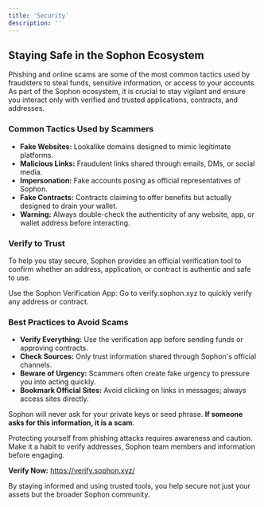 ```yaml
---
title: 'Security'
description: ''
---
```


## Staying Safe in the Sophon Ecosystem

Phishing and online scams are some of the most common tactics used by fraudsters to steal funds, sensitive information, or access to your accounts. As part of the Sophon ecosystem, it is crucial to stay vigilant and ensure you interact only with verified and trusted applications, contracts, and addresses.

### Common Tactics Used by Scammers

- **Fake Websites:** Lookalike domains designed to mimic legitimate platforms.
- **Malicious Links:** Fraudulent links shared through emails, DMs, or social media.
- **Impersonation:** Fake accounts posing as official representatives of Sophon.
- **Fake Contracts:** Contracts claiming to offer benefits but actually designed to drain your wallet.
- **Warning:** Always double-check the authenticity of any website, app, or wallet address before interacting.

### Verify to Trust

To help you stay secure, Sophon provides an official verification tool to confirm whether an address, application, or contract is authentic and safe to use.

Use the Sophon Verification App: Go to verify.sophon.xyz to quickly verify any address or contract.

### Best Practices to Avoid Scams

- **Verify Everything:** Use the verification app before sending funds or approving contracts.
- **Check Sources:** Only trust information shared through Sophon's official channels.
- **Beware of Urgency:** Scammers often create fake urgency to pressure you into acting quickly.
- **Bookmark Official Sites:** Avoid clicking on links in messages; always access sites directly.

<Note>Sophon will never ask for your private keys or seed phrase. **If someone asks for this information, it is a scam**.</Note>

Protecting yourself from phishing attacks requires awareness and caution. Make it a habit to verify addresses, Sophon team members and information before engaging.

<Tip>**Verify Now:** https://verify.sophon.xyz/</Tip>

By staying informed and using trusted tools, you help secure not just your assets but the broader Sophon community.
